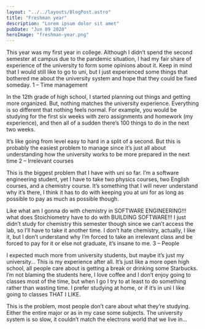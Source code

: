 ```yaml
---
layout: "../../layouts/BlogPost.astro"
title: "Freshman year"
description: "Lorem ipsum dolor sit amet"
pubDate: "Jun 09 2020"
heroImage: "freshman-year.png"
---
```


This year was my first year in college. Although I didn’t spend the second semester at campus due to the pandemic situation, I had my fair share of experience of the university to form some opinions about it. Keep in mind that I would still like to go to uni, but I just experienced some things that bothered me about the university system and hope that they could be fixed someday.
1 – Time management

In the 12th grade of high school, I started planning out things and getting more organized. But, nothing matches the university experience. Everything is so different that nothing feels normal. For example, you would be studying for the first six weeks with zero assignments and homework (my experience), and then all of a sudden there’s 100 things to do in the next two weeks.

It’s like going from level easy to hard in a split of a second. But this is probably the easiest problem to manage since it’s just all about understanding how the university works to be more prepared in the next time
2 – Irrelevant courses

This is the biggest problem that I have with uni so far. I’m a software engineering student, yet I have to take two physics courses, two English courses, and a chemistry course. It’s something that I will never understand why it’s there, I think it has to do with keeping you at uni for as long as possible to pay as much as possible though.

Like what am I gonna do with chemistry in SOFTWARE ENGINEERING!!! what does Stoichiometry have to do with BUILDING SOFTWARE!!! I just didn’t study for chemistry this semester though since we can’t access the lab, so I’ll have to take it another time. I don’t hate chemistry, actually, I like it, but I don’t understand why I’m forced to take an irrelevant class and be forced to pay for it or else not graduate, it’s insane to me.
3 – People

I expected much more from university students, but maybe it’s just my university… This is my experience after all. It’s just like a more open high school, all people care about is getting a break or drinking some Starbucks. I’m not blaming the students here, I love coffee and I don’t enjoy going to classes most of the time, but when I go I try to at least to do something rather than wasting time. I prefer studying at home, or if it’s in uni I like going to classes THAT I LIKE.

This is the problem, most people don’t care about what they’re studying. Either the entire major or as in my case some subjects. The university system is so slow, it couldn’t match the electrons world that we live in…
